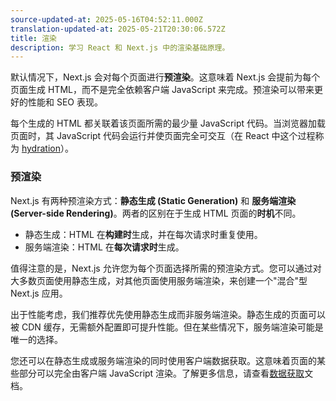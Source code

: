 ```yaml
---
source-updated-at: 2025-05-16T04:52:11.000Z
translation-updated-at: 2025-05-21T20:30:06.572Z
title: 渲染
description: 学习 React 和 Next.js 中的渲染基础原理。
---
```


默认情况下，Next.js 会对每个页面进行**预渲染**。这意味着 Next.js 会提前为每个页面生成 HTML，而不是完全依赖客户端 JavaScript 来完成。预渲染可以带来更好的性能和 SEO 表现。

每个生成的 HTML 都关联着该页面所需的最少量 JavaScript 代码。当浏览器加载页面时，其 JavaScript 代码会运行并使页面完全可交互（在 React 中这个过程称为 [hydration](https://react.dev/reference/react-dom/client/hydrateRoot)）。

### 预渲染

Next.js 有两种预渲染方式：**静态生成 (Static Generation)** 和 **服务端渲染 (Server-side Rendering)**。两者的区别在于生成 HTML 页面的**时机**不同。

- 静态生成：HTML 在**构建时**生成，并在每次请求时重复使用。
- 服务端渲染：HTML 在**每次请求时**生成。

值得注意的是，Next.js 允许您为每个页面选择所需的预渲染方式。您可以通过对大多数页面使用静态生成，对其他页面使用服务端渲染，来创建一个"混合"型 Next.js 应用。

出于性能考虑，我们推荐优先使用静态生成而非服务端渲染。静态生成的页面可以被 CDN 缓存，无需额外配置即可提升性能。但在某些情况下，服务端渲染可能是唯一的选择。

您还可以在静态生成或服务端渲染的同时使用客户端数据获取。这意味着页面的某些部分可以完全由客户端 JavaScript 渲染。了解更多信息，请查看[数据获取](/docs/pages/building-your-application/data-fetching/client-side)文档。